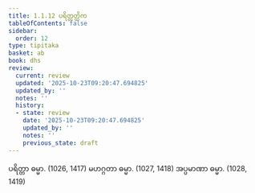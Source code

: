 ```yaml
---
title: 1.1.12 ပရိတ္တတ္တိက
tableOfContents: false
sidebar:
  order: 12
type: tipitaka
basket: ab
book: dhs
review:
  current: review
  updated: '2025-10-23T09:20:47.694825'
  updated_by: ''
  notes: ''
  history:
  - state: review
    date: '2025-10-23T09:20:47.694825'
    updated_by: ''
    notes: ''
    previous_state: draft
---
```



<ReviewStatus review={frontmatter.review} showDetails={true} />

<HypothesisAnnotation frontmatter={frontmatter} />

<DynamicBreadcrumb />

<Division number="12" book="dhs" e="ch" v="29" p="2">

<Paragraph number="35" book="dhs">
ပရိတ္တာ ဓမ္မာ. (<Emphasis>1026, 1417</Emphasis>)
</Paragraph>

<Paragraph number="36" book="dhs">
မဟဂ္ဂတာ ဓမ္မာ. (<Emphasis>1027, 1418</Emphasis>)
</Paragraph>

<Paragraph number="37" book="dhs">
အပ္ပမာဏာ ဓမ္မာ. (<Emphasis>1028, 1419</Emphasis>)
</Paragraph>
</Division>